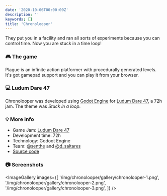 ```yaml
---
date: '2020-10-06T00:00:00Z'
description: ''
keywords: []
title: 'Chronolooper'
---
```


<ItchGame
  gameId="773332"
  link="https://david-saltares.itch.io/chronolooper"
  linkText="Chronolooper by David Saltares and Jay Cano"
/>

They put you in a facility and ran all sorts of experiments because you can control time. Now you are stuck in a time loop!

### 🎮 The game

Plague is an infinite action platformer with procedurally generated levels. It's got gamepad support and you can play it from your browser.

### 💻 Ludum Dare 47

Chronolooper was developed using [Godot Engine](https://godotengine.org/) for [Ludum Dare 47](https://ldjam.com/events/ludum-dare/47), a 72h jam. The theme was _Stuck in a loop_.

### 💡 More info

- Game Jam: [Ludum Dare 47](https://ldjam.com/events/ludum-dare/47)
- Development time: 72h
- Technology: Godoot Engine
- Team: [@senthe](https://twitter.com/senthe) and [@d_saltares](https://twitter.com/d_saltares)
- [Source code](https://github.com/dsaltares/ludumdare-47)

### 📷 Screenshots

<ImageGallery
  images={[
    '/img/chronolooper/gallery/chronolooper-1.png',
    '/img/chronolooper/gallery/chronolooper-2.png',
    '/img/chronolooper/gallery/chronolooper-3.png',
  ]}
/>
